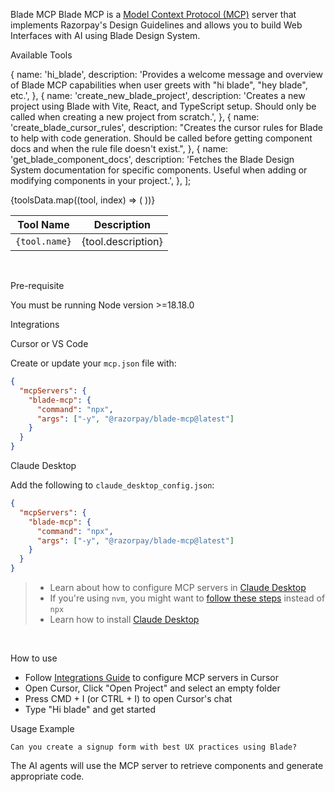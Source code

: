 
<Meta title="Guides/Blade MCP" />

<Heading size="xlarge">Blade MCP</Heading>
Blade MCP is a [Model Context Protocol (MCP)](https://modelcontextprotocol.io/introduction) server that
implements Razorpay's Design Guidelines and allows you to build Web Interfaces with AI using Blade Design
System.
<br />

<Heading size="large">Available Tools</Heading>

  {
    name: 'hi_blade',
    description:
      'Provides a welcome message and overview of Blade MCP capabilities when user greets with "hi blade", "hey blade", etc.',
  },
  {
    name: 'create_new_blade_project',
    description:
      'Creates a new project using Blade with Vite, React, and TypeScript setup. Should only be called when creating a new project from scratch.',
  },
  {
    name: 'create_blade_cursor_rules',
    description:
      "Creates the cursor rules for Blade to help with code generation. Should be called before getting component docs and when the rule file doesn't exist.",
  },
  {
    name: 'get_blade_component_docs',
    description:
      'Fetches the Blade Design System documentation for specific components. Useful when adding or modifying components in your project.',
  },
];

<table style={{ width: '100%', borderCollapse: 'collapse', marginBottom: '1.5rem' }}>
  <thead>
    <tr style={{ backgroundColor: '#f6f6f9', borderBottom: '2px solid #e8e8ed' }}>
      <th style={{ padding: '0.75rem 1rem', textAlign: 'left', fontWeight: '600' }}>Tool Name</th>
      <th style={{ padding: '0.75rem 1rem', textAlign: 'left', fontWeight: '600' }}>Description</th>
    </tr>
  </thead>
  <tbody>
    {toolsData.map((tool, index) => (
      <tr key={index} style={{ borderBottom: '1px solid #e8e8ed' }}>
        <td style={{ padding: '0.75rem 1rem' }}>
          <Code size="small">{tool.name}</Code>
        </td>
        <td style={{ padding: '0.75rem 1rem' }}>{tool.description}</td>
      </tr>
    ))}
  </tbody>
</table>

<br />

<Heading size="large">Pre-requisite</Heading>

<List marginBottom="spacing.5">
  <ListItem>
    <ListItemText>You must be running Node version >=18.18.0</ListItemText>
  </ListItem>
</List>
<br />

<Heading size="large">Integrations</Heading>
<br />

<Heading size="medium">Cursor or VS Code</Heading>

Create or update your `mcp.json` file with:

```json
{
  "mcpServers": {
    "blade-mcp": {
      "command": "npx",
      "args": ["-y", "@razorpay/blade-mcp@latest"]
    }
  }
}
```

<Heading size="medium">Claude Desktop</Heading>

Add the following to `claude_desktop_config.json`:

```json
{
  "mcpServers": {
    "blade-mcp": {
      "command": "npx",
      "args": ["-y", "@razorpay/blade-mcp@latest"]
    }
  }
}
```

> - Learn about how to configure MCP servers in [Claude Desktop](https://modelcontextprotocol.io/quickstart/user)
> - If you're using `nvm`, you might want to [follow these steps](https://github.com/modelcontextprotocol/servers/issues/64) instead of `npx`
> - Learn how to install [Claude Desktop](https://claude.ai/download)

<br />

<Heading size="medium">How to use</Heading>

- Follow [Integrations Guide](#integrations) to configure MCP servers in Cursor
- Open Cursor, Click "Open Project" and select an empty folder
- Press CMD + I (or CTRL + I) to open Cursor's chat
- Type "Hi blade" and get started

<Heading size="medium">Usage Example</Heading>

```
Can you create a signup form with best UX practices using Blade?
```

The AI agents will use the MCP server to retrieve components and generate appropriate code.
